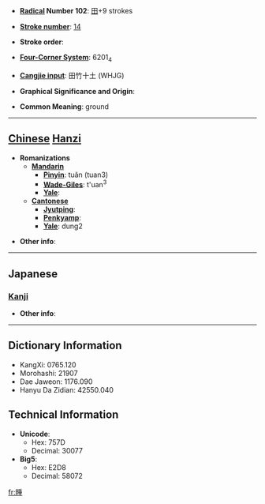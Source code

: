 * '''[[Wiktionary:Chinese radical index| Radical]] Number 102''': [[Wiktionary:Chinese radical index 田|田]]+9 strokes

* '''[[Wiktionary:Chinese total strokes index|Stroke number]]''': [[Wiktionary:Chinese total strokes index 14|14]]

* '''Stroke order''': 

* '''[[Wiktionary:Chinese four corner index|Four-Corner System]]''': 6201<sub>4</sub>

* '''[[Wiktionary:Chinese Cangjie index|Cangjie input]]''': 田竹十土 (WHJG)

* '''Graphical Significance and Origin''': 

* '''Common Meaning''': ground

----

== [[Chinese]] [[Hanzi]] ==

* '''Romanizations'''
** '''[[Mandarin]]'''
*** '''[[Pinyin]]''': tuǎn (tuan3)
*** '''[[Wade-Giles]]''': t'uan<sup>3</sup>
*** '''[[Yale]]''': 
** '''[[Cantonese]]'''
*** '''[[Jyutping]]''':
*** '''[[Penkyamp]]''': 
*** '''[[Yale]]''': dung2

* '''Other info''': 

----

==Japanese==
===[[Kanji]]===
{{kanji|on readings=[[とん]] (ton), [[たん]] (tan), [[とう]] (tō), [[つ]] (tsu)
|kun readings=[[そろわない]] (sorowanai)
}}

* '''Other info''':  

----

== Dictionary Information ==

* KangXi: 0765.120
* Morohashi: 21907
* Dae Jaweon: 1176.090
* Hanyu Da Zidian: 42550.040

== Technical Information ==

* '''Unicode''':
** Hex: 757D
** Decimal: 30077
* '''Big5''':
** Hex: E2D8
** Decimal: 58072

[[fr:畽]]